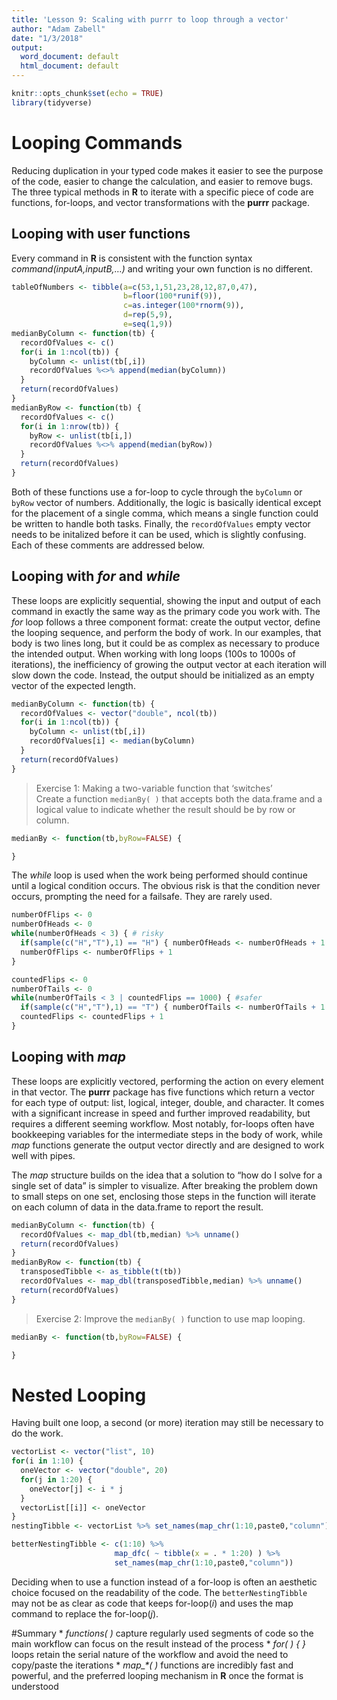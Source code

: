 ```yaml
---
title: 'Lesson 9: Scaling with purrr to loop through a vector'
author: "Adam Zabell"
date: "1/3/2018"
output:
  word_document: default
  html_document: default
---
```


```r
knitr::opts_chunk$set(echo = TRUE)
library(tidyverse)
```

# Looping Commands
Reducing duplication in your typed code makes it easier to see the purpose of the code, easier to change the calculation, and easier to remove bugs. The three typical methods in **R** to iterate with a specific piece of code are functions, for-loops, and vector transformations with the **purrr** package.

## Looping with user functions
Every command in **R** is consistent with the function syntax *command(inputA,inputB,...)* and writing your own function is no different.
```r
tableOfNumbers <- tibble(a=c(53,1,51,23,28,12,87,0,47),
                         b=floor(100*runif(9)),
                         c=as.integer(100*rnorm(9)),
                         d=rep(5,9),
                         e=seq(1,9))
medianByColumn <- function(tb) {
  recordOfValues <- c()
  for(i in 1:ncol(tb)) {
    byColumn <- unlist(tb[,i])
    recordOfValues %<>% append(median(byColumn))
  }
  return(recordOfValues)
}
medianByRow <- function(tb) {
  recordOfValues <- c()
  for(i in 1:nrow(tb)) {
    byRow <- unlist(tb[i,])
    recordOfValues %<>% append(median(byRow))
  }
  return(recordOfValues)
}
```

Both of these functions use a for-loop to cycle through the `byColumn` or `byRow` vector of numbers. Additionally, the logic is basically identical except for the placement of a single comma, which means a single function could be written to handle both tasks. Finally, the `recordOfValues` empty vector needs to be initalized before it can be used, which is slightly confusing. Each of these comments are addressed below.

## Looping with *for* and *while*
These loops are explicitly sequential, showing the input and output of each command in exactly the same way as the primary code you work with. The *for* loop follows a three component format: create the output vector, define the looping sequence, and perform the body of work. In our examples, that body is two lines long, but it could be as complex as necessary to produce the intended output. When working with long loops (100s to 1000s of iterations), the inefficiency of growing the output vector at each iteration will slow down the code. Instead, the output should be initialized as an empty vector of the expected length.
```r
medianByColumn <- function(tb) {
  recordOfValues <- vector("double", ncol(tb))
  for(i in 1:ncol(tb)) {
    byColumn <- unlist(tb[,i])
    recordOfValues[i] <- median(byColumn)
  }
  return(recordOfValues)
}
```

> Exercise 1: Making a two-variable function that 'switches'  
> Create a function `medianBy( )` that accepts both the data.frame and a logical value to indicate whether the result should be by row or column.

```r
medianBy <- function(tb,byRow=FALSE) {

}
```

The *while* loop is used when the work being performed should continue until a logical condition occurs. The obvious risk is that the condition never occurs, prompting the need for a failsafe. They are rarely used.
```r
numberOfFlips <- 0
numberOfHeads <- 0
while(numberOfHeads < 3) { # risky
  if(sample(c("H","T"),1) == "H") { numberOfHeads <- numberOfHeads + 1 }
  numberOfFlips <- numberOfFlips + 1
}

countedFlips <- 0
numberOfTails <- 0
while(numberOfTails < 3 | countedFlips == 1000) { #safer
  if(sample(c("H","T"),1) == "T") { numberOfTails <- numberOfTails + 1 }
  countedFlips <- countedFlips + 1
}
```

## Looping with *map*
These loops are explicitly vectored, performing the action on every element in that vector. The **purrr** package has five functions which return a vector for each type of output: list, logical, integer, double, and character. It comes with a significant increase in speed and further improved readability, but requires a different seeming workflow. Most notably, for-loops often have bookkeeping variables for the intermediate steps in the body of work, while *map* functions generate the output vector directly and are designed to work well with pipes.

The *map* structure builds on the idea that a solution to "how do I solve for a single set of data" is simpler to visualize. After breaking the problem down to small steps on one set, enclosing those steps in the function will iterate on each column of data in the data.frame to report the result.
```r
medianByColumn <- function(tb) {
  recordOfValues <- map_dbl(tb,median) %>% unname()
  return(recordOfValues)
}
medianByRow <- function(tb) {
  transposedTibble <- as_tibble(t(tb))
  recordOfValues <- map_dbl(transposedTibble,median) %>% unname()
  return(recordOfValues)
}
```

> Exercise 2: Improve the `medianBy( )` function to use map looping.  

```r
medianBy <- function(tb,byRow=FALSE) {

}
```

# Nested Looping 
Having built one loop, a second (or more) iteration may still be necessary to do the work.
```r
vectorList <- vector("list", 10)
for(i in 1:10) {
  oneVector <- vector("double", 20)
  for(j in 1:20) {
    oneVector[j] <- i * j 
  }
  vectorList[[i]] <- oneVector
}
nestingTibble <- vectorList %>% set_names(map_chr(1:10,paste0,"column")) %>% bind_cols()

betterNestingTibble <- c(1:10) %>% 
                       map_dfc( ~ tibble(x = . * 1:20) ) %>% 
                       set_names(map_chr(1:10,paste0,"column"))
```

Deciding when to use a function instead of a for-loop is often an aesthetic choice focused on the readability of the code. The `betterNestingTibble` may not be as clear as code that keeps for-loop(*i*) and uses the map command to replace the for-loop(*j*).

#Summary
* *functions( )* capture regularly used segments of code so the main workflow can focus on the result instead of the process
* *for( ) { }* loops retain the serial nature of the workflow and avoid the need to copy/paste the iterations
* *map_\*( )* functions are incredibly fast and powerful, and the preferred looping mechanism in **R** once the format is understood
